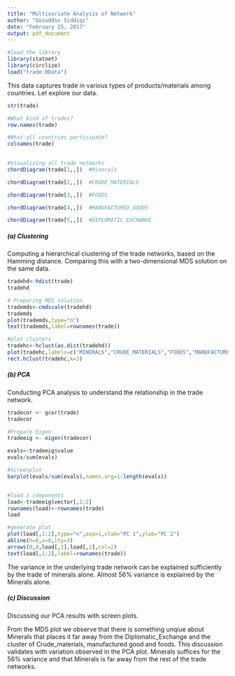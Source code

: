 ---
title: "Multivariate Analysis of Network"
author: "Gosuddin Siddiqi"
date: "February 25, 2017"
output: pdf_document
---

```{r setup, include=FALSE, warning= FALSE,message=FALSE}
#load the library
library(statnet)
library(circlize)
load("trade.RData")
```

 This data captures trade in various types of products/materials among countries. Let explore our data.

```{r}
str(trade)

#What kind of trades?
row.names(trade)

#What all countries participate?
colnames(trade)
  

#Visualizing all trade networks
chordDiagram(trade[1,,])  #Minerals

chordDiagram(trade[2,,])  #CRUDE_MATERIALS

chordDiagram(trade[3,,])  #FOODS

chordDiagram(trade[4,,])  #MANUFACTURED_GOODS

chordDiagram(trade[5,,])  #DIPLOMATIC_EXCHANGE

```


##### (a) Clustering #####

Computing a hierarchical clustering of the trade networks, based on the Hamming distance. Comparing this with a two-dimensional MDS solution on the same data.

```{r}
tradehd<-hdist(trade)
tradehd

# Preparing MDS solution
trademds<-cmdscale(tradehd)
trademds
plot(trademds,type="n")
text(trademds,label=rownames(trade))

#plot clusters
tradehc<-hclust(as.dist(tradehd))
plot(tradehc,labels=c("MINERALS","CRUDE_MATERIALS","FOODS","MANUFACTURED_GOODS","DIPLOMATIC_EXCHANGE"))         
rect.hclust(tradehc,k=3)


```



##### (b) PCA #####

Conducting PCA analysis to understand the relationship in the trade network.

```{r}
tradecor <- gcor(trade)
tradecor

#Prepare Eigen
tradeeig <- eigen(tradecor)

evals<-tradeeig$value                                      
evals/sum(evals)  

#Screenplot
barplot(evals/sum(evals),names.arg=1:length(evals))


#load 2 components
load<-tradeeig$vector[,1:2]
rownames(load)<-rownames(trade)
load

#generate plot
plot(load[,1:2],type="n",asp=1,xlab="PC 1",ylab="PC 2")
abline(h=0,v=0,lty=3)
arrows(0,0,load[,1],load[,2],col=2)
text(load[,1:2],label=rownames(trade))

```
The variance in the underlying trade network can be explained sufficiently by the trade of minerals alone. Almost 56% variance is explained by the Minerals alone.

##### (c) Discussion #####

Discussing our PCA results with screen plots.

From the MDS plot we observe that there is something unqiue about Minerals that places it far away from the Diplomatic_Exchange and the cluster of Crude_materials, manufactured good and foods. 
This discussion validates with variation observed in the PCA plot. Minerals suffices for the 56% variance and that Minerals is far away from the rest of the trade networks.

